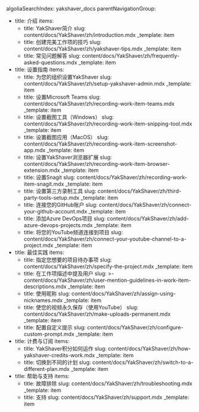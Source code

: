 algoliaSearchIndex: yakshaver_docs
parentNavigationGroup:
  - title: 介绍
    items:
      - title: YakShaver简介
        slug: content/docs/YakShaver/zh/introduction.mdx
        _template: item
      - title: 创建完美工作项的技巧
        slug: content/docs/YakShaver/zh/yakshaver-tips.mdx
        _template: item
      - title: 常见问题解答
        slug: content/docs/YakShaver/zh/frequently-asked-questions.mdx
        _template: item
  - title: 设置指南
    items:
      - title: 为您的组织设置YakShaver
        slug: content/docs/YakShaver/zh/setup-yakshaver-admin.mdx
        _template: item
      - title: 设置Microsoft Teams
        slug: content/docs/YakShaver/zh/recording-work-item-teams.mdx
        _template: item
      - title: 设置截图工具（Windows）
        slug: content/docs/YakShaver/zh/recording-work-item-snipping-tool.mdx
        _template: item
      - title: 设置截图应用（MacOS）
        slug: content/docs/YakShaver/zh/recording-work-item-screenshot-app.mdx
        _template: item
      - title: 设置YakShaver浏览器扩展
        slug: content/docs/YakShaver/zh/recording-work-item-browser-extension.mdx
        _template: item
      - title: 设置Snagit
        slug: content/docs/YakShaver/zh/recording-work-item-snagit.mdx
        _template: item
      - title: 设置第三方录制工具
        slug: content/docs/YakShaver/zh/third-party-tools-setup.mdx
        _template: item
      - title: 连接您的GitHub账户
        slug: content/docs/YakShaver/zh/connect-your-github-account.mdx
        _template: item
      - title: 添加Azure DevOps项目
        slug: content/docs/YakShaver/zh/add-azure-devops-projects.mdx
        _template: item
      - title: 将您的YouTube频道连接到项目
        slug: content/docs/YakShaver/zh/connect-your-youtube-channel-to-a-project.mdx
        _template: item
  - title: 最佳实践
    items:
      - title: 指定您想要的项目待办事项
        slug: content/docs/YakShaver/zh/specify-the-project.mdx
        _template: item
      - title: 在工作项描述中提及用户
        slug: >-
          content/docs/YakShaver/zh/user-mention-guidelines-in-work-item-descriptions.mdx
        _template: item
      - title: 使用昵称
        slug: content/docs/YakShaver/zh/assign-using-nicknames.mdx
        _template: item
      - title: 使您的视频永久保存（使用YouTube）
        slug: content/docs/YakShaver/zh/make-uploads-permanent.mdx
        _template: item
      - title: 配置自定义提示
        slug: content/docs/YakShaver/zh/configure-custom-prompt.mdx
        _template: item
  - title: 计费与订阅
    items:
      - title: YakShaver积分如何运作
        slug: content/docs/YakShaver/zh/how-yakshaver-credits-work.mdx
        _template: item
      - title: 切换到不同的计划
        slug: content/docs/YakShaver/zh/switch-to-a-different-plan.mdx
        _template: item
  - title: 帮助与支持
    items:
      - title: 故障排除
        slug: content/docs/YakShaver/zh/troubleshooting.mdx
        _template: item
      - title: 支持
        slug: content/docs/YakShaver/zh/support.mdx
        _template: item